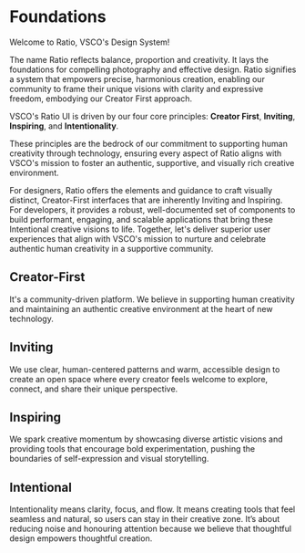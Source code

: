 # Foundations

Welcome to Ratio, VSCO's Design System!

The name Ratio reflects balance, proportion and creativity. It lays the foundations for compelling photography and effective design. Ratio signifies a system that empowers precise, harmonious creation, enabling our community to frame their unique visions with clarity and expressive freedom, embodying our Creator First approach.

VSCO's Ratio UI is driven by our four core principles: **Creator First**, **Inviting**, **Inspiring**, and **Intentionality**.

These principles are the bedrock of our commitment to supporting human creativity through technology, ensuring every aspect of Ratio aligns with VSCO's mission to foster an authentic, supportive, and visually rich creative environment.

For designers, Ratio offers the elements and guidance to craft visually distinct, Creator-First interfaces that are inherently Inviting and Inspiring. For developers, it provides a robust, well-documented set of components to build performant, engaging, and scalable applications that bring these Intentional creative visions to life. Together, let's deliver superior user experiences that align with VSCO's mission to nurture and celebrate authentic human creativity in a supportive community.

## Creator-First

It's a community-driven platform. We believe in supporting human creativity and maintaining an authentic creative environment at the heart of new technology.

## Inviting

We use clear, human-centered patterns and warm, accessible design to create an open space where every creator feels welcome to explore, connect, and share their unique perspective.

## Inspiring

We spark creative momentum by showcasing diverse artistic visions and providing tools that encourage bold experimentation, pushing the boundaries of self-expression and visual storytelling.

## Intentional

Intentionality means clarity, focus, and flow. It means creating tools that feel seamless and natural, so users can stay in their creative zone. It’s about reducing noise and honouring attention because we believe that thoughtful design empowers thoughtful creation.
